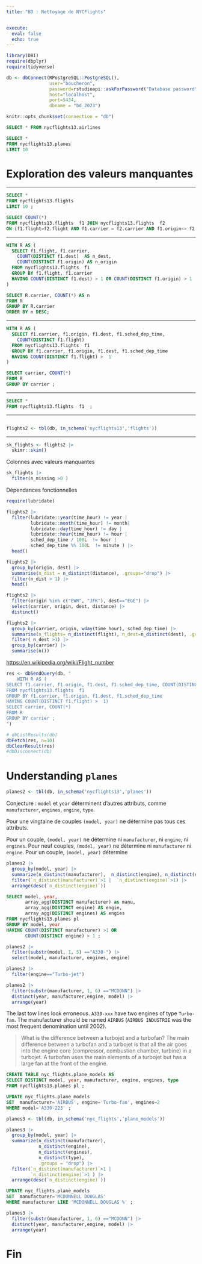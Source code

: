 ```yaml
---
title: "BD : Nettoyage de NYCFlights"


execute:
  eval: false
  echo: true
---
```


```.r
library(DBI)
require(dbplyr)
require(tidyverse)

db <- dbConnect(RPostgreSQL::PostgreSQL(), 
                user="boucheron",
                password=rstudioapi::askForPassword("Database password"),
                host="localhost",
                port=5434,
                dbname = "bd_2023")

knitr::opts_chunk$set(connection = "db")
```



```sql
SELECT * FROM nycflights13.airlines
```


```sql
SELECT * 
FROM nycflights13.planes 
LIMIT 10
```

# Exploration des valeurs manquantes 

---

```sql
SELECT *  
FROM nycflights13.flights 
LIMIT 10 ;
```

```sql
SELECT COUNT(*)  
FROM nycflights13.flights  f1 JOIN nycflights13.flights  f2
ON (f1.flight=f2.flight AND f1.carrier = f2.carrier AND f1.origin<> f2.origin) ;
```

---

```sql
WITH R AS (
  SELECT f1.flight, f1.carrier, 
    COUNT(DISTINCT f1.dest)  AS n_dest, 
    COUNT(DISTINCT f1.origin) AS n_origin
  FROM nycflights13.flights  f1 
  GROUP BY f1.flight, f1.carrier 
  HAVING COUNT(DISTINCT f1.dest) > 1 OR COUNT(DISTINCT f1.origin) > 1
)

SELECT R.carrier, COUNT(*) AS n
FROM R 
GROUP BY R.carrier 
ORDER BY n DESC;
```

---

```sql
WITH R AS (
  SELECT f1.carrier, f1.origin, f1.dest, f1.sched_dep_time, 
    COUNT(DISTINCT f1.flight)
  FROM nycflights13.flights  f1 
  GROUP BY f1.carrier, f1.origin, f1.dest, f1.sched_dep_time 
  HAVING COUNT(DISTINCT f1.flight) >  1
) 

SELECT carrier, COUNT(*)
FROM R 
GROUP BY carrier ;
```

---

```sql
SELECT *
FROM nycflights13.flights  f1  ;
```

---

```r

```

```r
flights2 <- tbl(db, in_schema('nycflights13','flights'))
```

---

```r
sk_flights <- flights2 |> 
  skimr::skim() 
```

Colonnes avec valeurs manquantes 
```r
sk_flights |> 
  filter(n_missing >0 )
```

Dépendances fonctionnelles 


```r
require(lubridate)

flights2 |> 
  filter(lubridate::year(time_hour) != year | 
         lubridate::month(time_hour) != month| 
         lubridate::day(time_hour) != day |
         lubridate::hour(time_hour) != hour |
         sched_dep_time / 100L  != hour |
         sched_dep_time %% 100L  != minute ) |> 
  head()
```

```r
flights2 |> 
  group_by(origin, dest) |> 
  summarise(n_dist = n_distinct(distance), .groups="drop") |> 
  filter(n_dist > 1) |>  
  head()
```


```r
flights2 |> 
  filter(origin %in% c("EWR", "JFK"), dest=="EGE") |> 
  select(carrier, origin, dest, distance) |> 
  distinct() 
```
```r
flights2 |> 
  group_by(carrier, origin, wday(time_hour), sched_dep_time) |> 
  summarise(n_flights= n_distinct(flight), n_dest=n_distinct(dest), .groups = "drop") |> 
  filter( n_dest >1) |> 
  group_by(carrier) |> 
  summarise(n())
```


[https://en.wikipedia.org/wiki/Flight_number](https://en.wikipedia.org/wiki/Flight_number)


```r
res <- dbSendQuery(db, "
    WITH R AS (
SELECT f1.carrier, f1.origin, f1.dest, f1.sched_dep_time, COUNT(DISTINCT f1.flight)
FROM nycflights13.flights  f1 
GROUP BY f1.carrier, f1.origin, f1.dest, f1.sched_dep_time 
HAVING COUNT(DISTINCT f1.flight) >  1) 
SELECT carrier, COUNT(*)
FROM R 
GROUP BY carrier ;
")
```

```r
# dbListResults(db)
dbFetch(res, n=10)
dbClearResult(res)
#dbDisconnect(db)
```

# Understanding `planes`

```r
planes2 <- tbl(db, in_schema('nycflights13','planes'))
```

Conjecture : `model` et `year`  déterminent d'autres attributs, comme `manufacturer`, `engines`, `engine`, `type`. 

Pour une vingtaine de couples `(model, year)` ne détermine pas tous ces attributs. 

Pour un couple, `(model, year)` ne détermine ni `manufacturer`, ni `engine`, ni `engines`. 
Pour neuf couples,  `(model, year)` ne détermine ni `manufacturer` ni `engine`. 
Pour un couple, `(model, year)` détermine 
```r
planes2 |> 
  group_by(model, year) |> 
  summarize(n_distinct(manufacturer),  n_distinct(engine), n_distinct(engines), n_distinct(type), .groups = "drop") |> 
  filter(`n_distinct(manufacturer)`>1 |  `n_distinct(engine)`>1) |> 
  arrange(desc(`n_distinct(engine)`))
```

```sql
SELECT model, year, 
       array_agg(DISTINCT manufacturer) as manu, 
       array_agg(DISTINCT engine) AS engie, 
       array_agg(DISTINCT engines) AS engies
FROM nycflights13.planes pl 
GROUP BY model, year
HAVING COUNT(DISTINCT manufacturer) >1 OR 
       COUNT(DISTINCT engine) > 1 ;
```

```r
planes2 |> 
  filter(substr(model, 1, 5) =="A330-") |> 
  select(model, manufacturer, engines, engine)

planes2 |> 
  filter(engine=="Turbo-jet")

planes2 |> 
  filter(substr(manufacturer, 1, 6) =="MCDONN") |> 
  distinct(year, manufacturer,engine, model) |> 
  arrange(year)

```
The last  tow lines look erroneous. `A330-xxx` have two engines of type `Turbo-fan`. The manufacturer   should be named `AIRBUS` (`AIRBUS INDUSTRIE` was the most frequent denomination until 2002).


> What is the difference between a turbojet and a turbofan? The main difference between a turbofan and a turbojet is that all the air goes into the engine core (compressor, combustion chamber, turbine) in a turbojet. A turbofan uses the main elements of a turbojet but has a large fan at the front of the engine.

```sql
CREATE TABLE nyc_flights.plane_models AS 
SELECT DISTINCT model, year, manufacturer, engine, engines, type 
FROM nycflights13.planes pl ;
```

```sql
UPDATE nyc_flights.plane_models
SET  manufacturer='AIRBUS', engine='Turbo-fan', engines=2
WHERE model='A330-223' ;
```

```r
planes3 <- tbl(db, in_schema('nyc_flights','plane_models'))
```

```r
planes3 |> 
  group_by(model, year) |> 
  summarize(n_distinct(manufacturer),  
            n_distinct(engine), 
            n_distinct(engines), 
            n_distinct(type), 
            .groups = "drop") |> 
  filter(`n_distinct(manufacturer)`>1 |  
         `n_distinct(engine)`>1 ) |> 
  arrange(desc(`n_distinct(engine)`))
```

```sql
UPDATE nyc_flights.plane_models
SET  manufacturer='MCDONNELL DOUGLAS'
WHERE manufacturer LIKE 'MCDONNELL DOUGLAS %' ;
```

```r
planes3 |> 
  filter(substr(manufacturer, 1, 6) =="MCDONN") |> 
  distinct(year, manufacturer,engine, model) |> 
  arrange(year)
```


# Fin